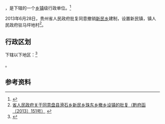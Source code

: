 {{中国乡级行政区|52/02/22/201/000}}

'''{{PAGENAMEBASE}}'''，是{{PRC admin/fullname|52/02/22/201/000|3}}下辖的一个[[乡镇|乡镇]]级行政单位。<ref>{{PRC admin/ref sgc|{{PRC admin/parent|52/02/22/201/000}}}}</ref>

2013年6月28日，贵州省人民政府批复同意撤销[[新民乡_(盘县)|新民乡]]建制，设置新民镇，镇人民政府驻马坪地村<ref>[http://www.gzgov.gov.cn/xxgk/zfxxgkpt/szfxxgkml/ztfl/mzfpjz/201701/t20170106_684570.html 省人民政府关于同意盘县滑石乡新民乡珠东乡撤乡设镇的批复（黔府函〔2013〕151号）] {{Wayback|url=http://www.gzgov.gov.cn/xxgk/zfxxgkpt/szfxxgkml/ztfl/mzfpjz/201701/t20170106_684570.html |date=20170905054309 }}</ref>。

== 行政区划 ==

{{PAGENAMEBASE}}下辖以下地区：<ref>{{PRC admin/ref sgc|52/02/22/201/000}}</ref>

{{PRC admin/children|52/02/22/201/000}}。

== 参考资料 ==

{{reflist}}

{{行政区划小作品}}
{{PRC admin/navcat|52/02/22/201/000}}